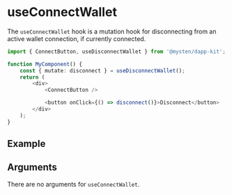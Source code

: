 
# useConnectWallet

The `useConnectWallet` hook is a mutation hook for disconnecting from an active wallet connection,
if currently connected.

```ts
import { ConnectButton, useDisconnectWallet } from '@mysten/dapp-kit';

function MyComponent() {
    const { mutate: disconnect } = useDisconnectWallet();
    return (
        <div>
            <ConnectButton />

            <button onClick={() => disconnect()}>Disconnect</button>
        </div>
    );
}
```

## Example

<UseDisconnectWalletExample />

## Arguments

There are no arguments for `useConnectWallet`.

